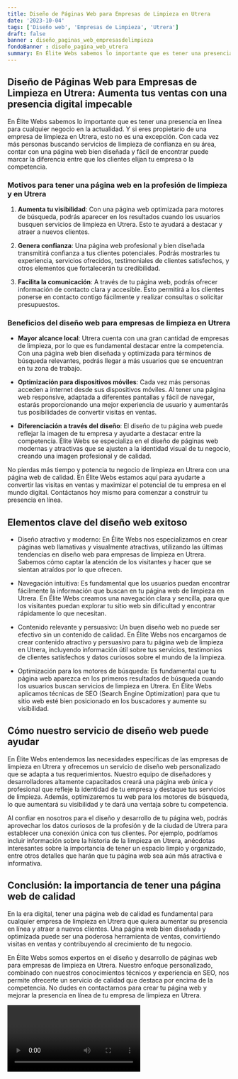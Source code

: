 ```yaml
---
title: Diseño de Páginas Web para Empresas de Limpieza en Utrera
date: '2023-10-04'
tags: ['Diseño web', 'Empresas de Limpieza', 'Utrera']
draft: false
banner : diseño_paginas_web_empresasdelimpieza
fondoBanner : diseño_pagina_web_utrera
summary: En Élite Webs sabemos lo importante que es tener una presencia en línea para cualquier negocio en la actualidad. Y si eres propietario de una empresa de limpieza en Utrera, esto no es una excepción. Con cada vez más personas buscando servicios de limpieza de confianza en su área, contar con una página web bien diseñada y fácil de encontrar puede marcar la diferencia entre que los clientes elijan tu empresa o la competencia.
---
```


## Diseño de Páginas Web para Empresas de Limpieza en Utrera: Aumenta tus ventas con una presencia digital impecable

En Élite Webs sabemos lo importante que es tener una presencia en línea para cualquier negocio en la actualidad. Y si eres propietario de una empresa de limpieza en Utrera, esto no es una excepción. Con cada vez más personas buscando servicios de limpieza de confianza en su área, contar con una página web bien diseñada y fácil de encontrar puede marcar la diferencia entre que los clientes elijan tu empresa o la competencia.

### Motivos para tener una página web en la profesión de limpieza y en Utrera

1. **Aumenta tu visibilidad**: Con una página web optimizada para motores de búsqueda, podrás aparecer en los resultados cuando los usuarios busquen servicios de limpieza en Utrera. Esto te ayudará a destacar y atraer a nuevos clientes.

2. **Genera confianza**: Una página web profesional y bien diseñada transmitirá confianza a tus clientes potenciales. Podrás mostrarles tu experiencia, servicios ofrecidos, testimoniales de clientes satisfechos, y otros elementos que fortalecerán tu credibilidad.

3. **Facilita la comunicación**: A través de tu página web, podrás ofrecer información de contacto clara y accesible. Esto permitirá a los clientes ponerse en contacto contigo fácilmente y realizar consultas o solicitar presupuestos.

### Beneficios del diseño web para empresas de limpieza en Utrera

- **Mayor alcance local**: Utrera cuenta con una gran cantidad de empresas de limpieza, por lo que es fundamental destacar entre la competencia. Con una página web bien diseñada y optimizada para términos de búsqueda relevantes, podrás llegar a más usuarios que se encuentran en tu zona de trabajo.

- **Optimización para dispositivos móviles**: Cada vez más personas acceden a internet desde sus dispositivos móviles. Al tener una página web responsive, adaptada a diferentes pantallas y fácil de navegar, estarás proporcionando una mejor experiencia de usuario y aumentarás tus posibilidades de convertir visitas en ventas.

- **Diferenciación a través del diseño**: El diseño de tu página web puede reflejar la imagen de tu empresa y ayudarte a destacar entre la competencia. Élite Webs se especializa en el diseño de páginas web modernas y atractivas que se ajusten a la identidad visual de tu negocio, creando una imagen profesional y de calidad.

No pierdas más tiempo y potencia tu negocio de limpieza en Utrera con una página web de calidad. En Élite Webs estamos aquí para ayudarte a convertir las visitas en ventas y maximizar el potencial de tu empresa en el mundo digital. Contáctanos hoy mismo para comenzar a construir tu presencia en línea.

<GifSeo />

<Cta />

## Elementos clave del diseño web exitoso

- Diseño atractivo y moderno: En Élite Webs nos especializamos en crear páginas web llamativas y visualmente atractivas, utilizando las últimas tendencias en diseño web para empresas de limpieza en Utrera. Sabemos cómo captar la atención de los visitantes y hacer que se sientan atraídos por lo que ofrecen.

- Navegación intuitiva: Es fundamental que los usuarios puedan encontrar fácilmente la información que buscan en tu página web de limpieza en Utrera. En Élite Webs creamos una navegación clara y sencilla, para que los visitantes puedan explorar tu sitio web sin dificultad y encontrar rápidamente lo que necesitan.

- Contenido relevante y persuasivo: Un buen diseño web no puede ser efectivo sin un contenido de calidad. En Élite Webs nos encargamos de crear contenido atractivo y persuasivo para tu página web de limpieza en Utrera, incluyendo información útil sobre tus servicios, testimonios de clientes satisfechos y datos curiosos sobre el mundo de la limpieza.

- Optimización para los motores de búsqueda: Es fundamental que tu página web aparezca en los primeros resultados de búsqueda cuando los usuarios buscan servicios de limpieza en Utrera. En Élite Webs aplicamos técnicas de SEO (Search Engine Optimization) para que tu sitio web esté bien posicionado en los buscadores y aumente su visibilidad.

## Cómo nuestro servicio de diseño web puede ayudar

En Élite Webs entendemos las necesidades específicas de las empresas de limpieza en Utrera y ofrecemos un servicio de diseño web personalizado que se adapta a tus requerimientos. Nuestro equipo de diseñadores y desarrolladores altamente capacitados creará una página web única y profesional que refleje la identidad de tu empresa y destaque tus servicios de limpieza. Además, optimizaremos tu web para los motores de búsqueda, lo que aumentará su visibilidad y te dará una ventaja sobre tu competencia.

Al confiar en nosotros para el diseño y desarrollo de tu página web, podrás aprovechar los datos curiosos de la profesión y de la ciudad de Utrera para establecer una conexión única con tus clientes. Por ejemplo, podríamos incluir información sobre la historia de la limpieza en Utrera, anécdotas interesantes sobre la importancia de tener un espacio limpio y organizado, entre otros detalles que harán que tu página web sea aún más atractiva e informativa.

## Conclusión: la importancia de tener una página web de calidad

En la era digital, tener una página web de calidad es fundamental para cualquier empresa de limpieza en Utrera que quiera aumentar su presencia en línea y atraer a nuevos clientes. Una página web bien diseñada y optimizada puede ser una poderosa herramienta de ventas, convirtiendo visitas en ventas y contribuyendo al crecimiento de tu negocio.

En Élite Webs somos expertos en el diseño y desarrollo de páginas web para empresas de limpieza en Utrera. Nuestro enfoque personalizado, combinado con nuestros conocimientos técnicos y experiencia en SEO, nos permite ofrecerte un servicio de calidad que destaca por encima de la competencia. No dudes en contactarnos para crear tu página web y mejorar la presencia en línea de tu empresa de limpieza en Utrera.

<Video />

<CtaBot job='Empresas de Limpieza' city='Utrera'/>

<Gmaps query='Utrera+españa+maps' />